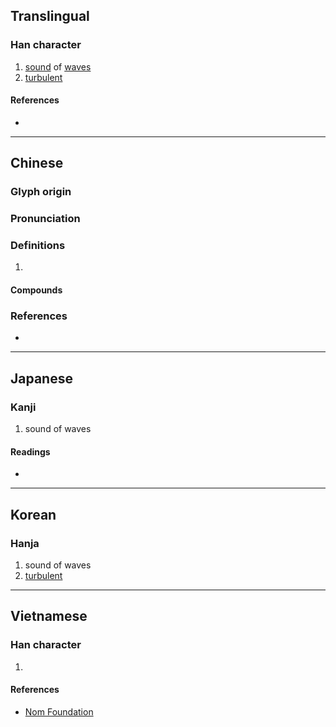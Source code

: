 {{character info/new}}
==Translingual==

===Han character===
{{Han char|rn=85|rad=水|as=09|sn=12|four=31150|canj=EHQJ|ids=⿰氵拜}}

# [[sound]] of [[wave]]s
# [[turbulent]]

====References====
* {{Han ref|kx=0636.080|dkj=17808|dj=1043.130|hdz=31679.020|uh=6E43|ud=28227|bh=B4FB|bd=46331}}

----

==Chinese==
{{zh-forms}}

===Glyph origin===
{{Han etym}}

===Pronunciation===
{{zh-pron
|m=pài
|c=paai3,baai3
|mn=qz,xm,zz:phài/tw:pài
|mc=y
|oc=y
|cat=n,a
}}

===Definitions===
{{zh-hanzi}}

# {{rfdef|zh}}

====Compounds====
{{zh-der|奔騰澎湃|彭湃|心潮澎湃|澎湃|浪濤澎湃|滂湃|洶涌澎湃|湃湃|洶湧澎湃|泙湃}}

===References===
* {{R:yue:mfccd}}

----

==Japanese==

===Kanji===
{{ja-kanji|grade=|rs=水09}}

# sound of waves

====Readings====
* {{ja-readings|on=[[はい]] (hai), [[へ]] (he)|kun=[[しみわたる]] (shimiwataru)}}

----

==Korean==

===Hanja===
{{ko-hanja|hangeul=배|eumhun=|rv=bae|mr=pae|y=pay}}

# sound of waves
# [[turbulent]]

----

==Vietnamese==

===Han character===
{{vi-readings|rs=水09| hanviet = phái}}

# {{defn|lang=vi|sort=水09}}

====References====
* [http://nomfoundation.org/common/nom_details.php?codepoint=6e43 Nom Foundation]